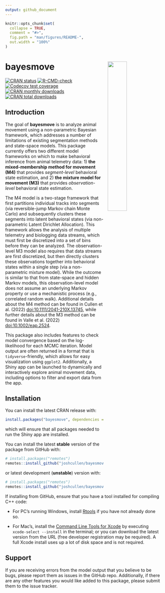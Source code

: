 ```yaml
---
output: github_document
---
```


<!-- README.md is generated from README.Rmd. Please edit that file -->

```r
knitr::opts_chunk$set(
  collapse = TRUE,
  comment = "#>",
  fig.path = "man/figures/README-",
  out.width = "100%"
)
```

# bayesmove <img src="man/figures/logo.png" align="right" width=35%  style="padding-left: 10px"/>

<!-- badges: start -->
[![CRAN status](https://www.r-pkg.org/badges/version/bayesmove)](https://CRAN.R-project.org/package=bayesmove)
[![R-CMD-check](https://github.com/joshcullen/bayesmove/actions/workflows/R-CMD-check.yaml/badge.svg)](https://github.com/joshcullen/bayesmove/actions/workflows/R-CMD-check.yaml)
[![Codecov test coverage](https://codecov.io/gh/joshcullen/bayesmove/graph/badge.svg)](https://app.codecov.io/gh/joshcullen/bayesmove)
[![CRAN monthly downloads](https://cranlogs.r-pkg.org/badges/bayesmove)](https://CRAN.R-project.org/package=bayesmove)
[![CRAN total downloads](https://cranlogs.r-pkg.org/badges/grand-total/bayesmove)](https://CRAN.R-project.org/package=bayesmove)
<!-- badges: end -->

## Introduction

The goal of **bayesmove** is to analyze animal movement using a non-parametric Bayesian framework,
which addresses a number of limitations of existing segmentation methods and state-space models. This package currently offers two different model frameworks on which to make behavioral inference from animal telemetry data: 1) **the mixed-membership method for movement (M4)** that provides *segment-level* behavioral state estimation, and 2) **the mixture model for movement (M3)** that provides *observation-level* behavioral state estimation.

The M4 model is a two-stage framework that first partitions individual tracks into segments (via reversible-jump Markov chain Monte Carlo) and subsequently clusters these segments into latent behavioral states (via non-parametric Latent Dirichlet Allocation). This framework allows the analysis of multiple telemetry and biologging data streams, which must first be discretized into a set of bins before they can be analyzed. The  observation-level M3 model also requires that data streams are first discretized, but then directly clusters these observations together into behavioral states within a single step (via a non-parametric mixture model). While the outcome is similar to that from state-space and hidden Markov models, this observation-level model does not assume an underlying Markov property or use a mechanistic process (e.g., correlated random walk). Additional details about the M4 method can be found in Cullen et al. (2022) [doi:10.1111/2041-210X.13745](https://doi.org/10.1111/2041-210X.13745), while further details about the M3 method can be found in Valle et al. (2022) [doi:10.1002/eap.2524](https://doi.org/10.1002/eap.2524).

This package also includes features to check model convergence based on the log-likelihood for each MCMC iteration. Model output are often returned in a format that is `tidyverse`-friendly, which allows for easy visualization using `ggplot2`. Additionally, a Shiny app can be launched to dynamically and interactively explore animal movement data, including options to filter and export data from the app.


## Installation

You can install the latest CRAN release with:

``` r
install.packages("bayesmove", dependencies = c("Imports","LinkingTo","Suggests"))
```
which will ensure that all packages needed to run the Shiny app are installed.

You can install the latest **stable** version of the package from GitHub with:

``` r
# install.packages("remotes")
remotes::install_github("joshcullen/bayesmove")
```

or latest development (**unstable**) version with:

``` r
# install.packages("remotes")
remotes::install_github("joshcullen/bayesmove@dev")
```

If installing from GitHub, ensure that you have a tool installed for compiling C++ code:

* For PC's running Windows, install [Rtools](https://cran.r-project.org/bin/windows/Rtools/) if you have not already done so.

* For Mac's, install the [Command Line Tools for Xcode](https://developer.apple.com/xcode/resources/) by executing `xcode-select --install` in the terminal; or you can download the latest version from the URL (free developer registration may be required). A full Xcode install uses up a lot of disk space and is not required.




## Support

If you are receiving errors from the model output that you believe to be bugs, please report them as issues in the GitHub repo. Additionally, if there are any other features you would like added  to this package, please submit them to the issue tracker. 
